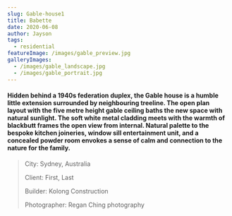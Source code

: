 ```yaml
---
slug: Gable-house1
title: Babette
date: 2020-06-08
author: Jayson
tags:
  - residential
featureImage: /images/gable_preview.jpg
galleryImages:
  - /images/gable_landscape.jpg
  - /images/gable_portrait.jpg
---
```

#### Hidden behind a 1940s federation duplex, the Gable house is a humble little extension surrounded by neighbouring treeline. The open plan layout with the five metre height gable ceiling baths the new space with natural sunlight. The soft white metal cladding meets with the warmth of blackbutt frames the open view from internal. Natural palette to the bespoke kitchen joineries, window sill entertainment unit, and a concealed powder room envokes a sense of calm and connection to the nature for the family.

> City: Sydney, Australia
>
> Client: First, Last
>
> Builder: Kolong Construction
>
> Photographer: Regan Ching photography